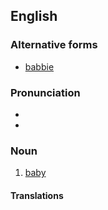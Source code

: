 ==English==

===Alternative forms===
* [[babbie]]

{{rfe}}

===Pronunciation===
* {{IPA|/ˈbæ.bi/}}
* {{rhymes|æbi}}

===Noun===
{{en-noun|babbies}}

# {{regional}} [[baby]]

====Translations====
{{trans-see|baby}}